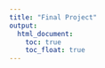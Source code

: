 ```yaml
---
title: "Final Project"
output: 
  html_document:
    toc: true
    toc_float: true
---
```
















